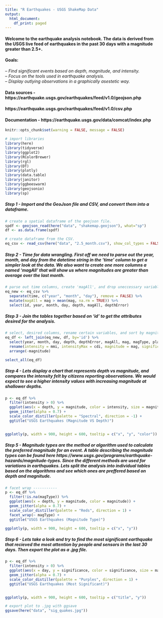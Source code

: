 ```yaml
---
title: "R Earthquakes - USGS ShakeMap Data"
output:
  html_document:
    df_print: paged
---
```


#### Welcome to the earthquake analysis notebook. The data is derived from the USGS live feed of earthquakes in the past 30 days with a magnitude greater than 2.5+. 

#### **Goals:**

*-- Find significant events based on depth, magnitude, and intensity.* <br />
*-- Focus on the tools used in earthquake analysis.* <br />
*-- Display outlying observations in a graphically asestetic way.*

#### Data sources - https://earthquake.usgs.gov/earthquakes/feed/v1.0/geojson.php
####                https://earthquake.usgs.gov/earthquakes/feed/v1.0/csv.php

#### Documentation - https://earthquake.usgs.gov/data/comcat/index.php

```r
knitr::opts_chunk$set(warning = FALSE, message = FALSE)

# import libraries
library(here)
library(tidyverse)
library(ggplot2)
library(RColorBrewer)
library(rgl)
library(DT)
library(plotly)
library(data.table)
library(janitor)
library(ggbeeswarm)
library(geojsonio)
library(sp)
```
##### **Step 1** - Import and the GeoJson file and CSV, and convert them into a dataframe.
```r
# create a spatial dataframe of the geojson file.
spdf <- geojson_read(here("data", "shakemap.geojson"), what="sp")
df <- as.data.frame(spdf)

# create dataframe from the CSV.
eq_csv <- read_csv(here("data", "2.5_month.csv"), show_col_types = FALSE)
```
##### **Step 2** - Time for data wrangling. First off we need to parse out the year, month, and day from the datetime string in the 'time' column to get a simpler look at the data. We also want to create one more columns a named 'magAll' that will show us where magnitudes are greater than average over the last month.
```r
# parse out time columns, create 'magAll', and drop uneccessary variables.
eq_new <- eq_csv %>%
  separate(time, c("year", "month", "day"), remove = FALSE) %>%
  mutate(magAll = mag > mean(mag, na.rm = TRUE)) %>%
  select(id, year, month, day, depth, magAll, depthError)
```
##### **Step 3** - Join the tables together based on 'id' to get the attributes desired for the analysis.
```r
# select, desired columns, rename certain variables, and sort by magnitude.
eq_df <- left_join(eq_new, df, by='id') %>%
  select(year, month, day, depth, depthError, magAll, mag, magType, place, felt, cdi, mmi, sig, net, title) %>%
  rename(intensity = mmi, intensityMax = cdi, magnitude = mag, significance = sig) %>%
  arrange(-magnitude)

select_all(eq_df)
```
##### **Step 4** - Lets display a chart that represents depth vs magnitude, and compares the intensity felt by citizens reporting observations. We would expect to see a higher intensity values with increasing magnitude at shallower depths.  
```r
p <- eq_df %>%
  filter(intensity > 0) %>%
  ggplot(aes(x = depth, y = magnitude, color = intensity, size = magnitude)) +
  geom_jitter(alpha = 0.7) +
  scale_color_distiller(palette = "Spectral", direction = -1) +
  ggtitle("USGS Earthquakes (Magnitude VS Depth)")
  

ggplotly(p, width = 900, height = 600, tooltip = c("x", "y", "color"))
```
##### **Step 5** - Magnitude types are the method or algorithm used to calculate the preferred magnitude for an event. A table describing the magnitude types can be found here https://www.usgs.gov/programs/earthquake-hazards/magnitude-types. Since the different methods are used for variations in earthquakes. Lets split the analysis into individual tables based on the algorithms and see which ones are preffered based on depth and magnitude.
```r
# facet wrap -----------
p <- eq_df %>%
  filter(!is.na(magType)) %>%
  ggplot(aes(x = depth, y = magnitude, color = magnitude)) +
  geom_jitter(alpha = 0.7) +
  scale_color_distiller(palette = "Reds", direction = 1) +
  facet_wrap(~ magType) +
  ggtitle("USGS Earthquakes (Magnitude Type)")

ggplotly(p, width = 900, height = 600, tooltip = c("x", "y"))
```
##### **Step 6** - Lets take a look and try to find the most significant earthquake that recieved the most attention by people and sensors in the last 30 days. Then export the plot as a .jpg file.
```r
p <- eq_df %>%
  filter(intensity > 0) %>%
  ggplot(aes(x = day, y = significance, color = significance, size = magnitude, title = title)) +
  geom_jitter(alpha = 0.7) +
  scale_color_distiller(palette = "Purples", direction = 1) +
  ggtitle("USGS Earthquakes (Most Significant)")
  

ggplotly(p, width = 900, height = 600, tooltip = c("title", "y"))

# export plot to .jpg with ggsave
ggsave(here("data", "sig_quakes.jpg"))
```